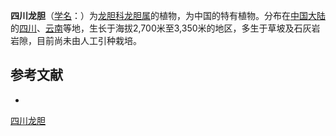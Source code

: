 {{Speciesbox
| name = 四川龙胆
| status = 
| status_system = 
| image =
| genus = Gentiana
| species = sutchuenensis
| authority = Franch. ex Hemsl.
}}

'''四川龙胆'''（[[学名|学名]]：{{lang|la|''Gentiana sutchuenensis''}}）为[[龙胆科|龙胆科]][[龙胆属|龙胆属]]的植物，为中国的特有植物。分布在[[中国大陆|中国大陆]]的[[四川|四川]]、[[云南|云南]]等地，生长于海拔2,700米至3,350米的地区，多生于草坡及石灰岩岩隙，目前尚未由人工引种栽培。

== 参考文献 ==
<div class="references-small">
* {{cite web| url =http://www.bioinfo.cn/db05/KmzwSpecies.php?action=view&id=8476| title =四川龙胆| work =《中国高等植物数据库全库》| publisher =中国科学院微生物研究所| author =昆明植物研究所| accessdate =2009-02-24| deadurl =yes| archiveurl =https://web.archive.org/web/20160305015711/http://www.bioinfo.cn/db05/KmzwSpecies.php?action=view&id=8476| archivedate =2016-03-05}}
</div>
{{Taxonbar|from=Q10924977}}

[[Category:龙胆属|四川龙胆]]


{{植物小作品}}